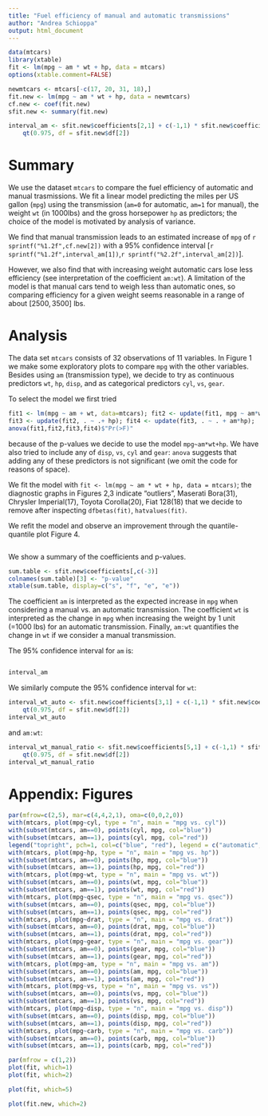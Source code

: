 ```yaml
---
title: "Fuel efficiency of manual and automatic transmissions"
author: "Andrea Schioppa"
output: html_document
---
```


```r
data(mtcars)
library(xtable)
fit <- lm(mpg ~ am * wt + hp, data = mtcars)
options(xtable.comment=FALSE)
```

```r
newmtcars <- mtcars[-c(17, 20, 31, 18),]
fit.new <- lm(mpg ~ am * wt + hp, data = newmtcars)
cf.new <- coef(fit.new)
sfit.new <- summary(fit.new)
```

```r
interval_am <- sfit.new$coefficients[2,1] + c(-1,1) * sfit.new$coefficients[2,2] *
    qt(0.975, df = sfit.new$df[2])
```

# Summary

We use the dataset `mtcars` to compare the fuel efficiency of automatic and manual trasmissions.
We fit a linear model predicting the miles per US gallon (`mpg`) using the transmission (`am=0` for
automatic, `am=1` for manual), the weight `wt` (in 1000lbs) and the gross horsepower `hp` as predictors;
the choice of the model is motivated by analysis of variance.

We find that manual transmission leads to an estimated increase of
`mpg` of `r sprintf("%1.2f",cf.new[2])` with a $95\%$ confidence interval  [`r sprintf("%1.2f",interval_am[1])`,`r sprintf("%2.2f",interval_am[2])`].

However, we also find that with increasing weight automatic cars lose
less efficiency (see interpretation of the coefficient `am:wt`).
A limitation of the model is that manual cars tend to weigh less than automatic ones, so comparing efficiency
for a given weight seems reasonable in a range of about $[2500,3500]$ lbs.

# Analysis

The data set `mtcars` consists of 32 observations of 11 variables. In Figure 1 we make some exploratory
plots to compare `mpg` with the other variables. Besides using `am` (transmission type), we
decide to try as continuous predictors `wt`, `hp`, `disp`,  and as categorical predictors
`cyl`, `vs`, `gear`.

To select the model we first tried

```r
fit1 <- lm(mpg ~ am + wt, data=mtcars); fit2 <- update(fit1, mpg ~ am*wt)
fit3 <- update(fit2, . ~ .+ hp); fit4 <- update(fit3, . ~ . + am*hp);
anova(fit1,fit2,fit3,fit4)$"Pr(>F)"
```

because of the p-values we decide to use the model `mpg~am*wt+hp`. We have also tried to include any of `disp`,
`vs`, `cyl` and `gear`: `anova` suggests that adding any of these predictors is not significant (we
omit the code for reasons of space).

We fit the model with `fit <- lm(mpg ~ am * wt + hp, data = mtcars)`; the diagnostic graphs
in Figures 2,3 indicate "outliers", Maserati Bora(31), Chrysler Imperial(17), Toyota Corolla(20), Fiat 128(18)
that we decide to remove after inspecting `dfbetas(fit)`, `hatvalues(fit)`.

We refit the model and observe an improvement through the quantile-quantile plot Figure 4.
```r
```

We show a summary of the coefficients and p-values.
```r
sum.table <- sfit.new$coefficients[,c(-3)]
colnames(sum.table)[3] <- "p-value"
xtable(sum.table, display=c("s", "f", "e", "e"))
```

The coefficient `am` is interpreted as the expected increase in `mpg` when considering
a manual vs. an automatic transmission. The coefficient `wt` is interpreted as the
change in `mpg` when increasing the weight by 1 unit (=1000 lbs) for an automatic transmission.
Finally, `am:wt` quantifies the change in `wt` if we consider a manual transmission.

The 95% confidence interval for `am` is:

```r
```
```r
interval_am
```

We similarly compute the 95% confidence interval for `wt`:

```r
interval_wt_auto <- sfit.new$coefficients[3,1] + c(-1,1) * sfit.new$coefficients[3,2] *
    qt(0.975, df = sfit.new$df[2])
interval_wt_auto
```
and `am:wt`:

```r
interval_wt_manual_ratio <- sfit.new$coefficients[5,1] + c(-1,1) * sfit.new$coefficients[5,2] *
    qt(0.975, df = sfit.new$df[2])
interval_wt_manual_ratio
```

# Appendix: Figures

```r
par(mfrow=c(2,5), mar=c(4,4,2,1), oma=c(0,0,2,0))
with(mtcars, plot(mpg~cyl, type = "n", main = "mpg vs. cyl"))
with(subset(mtcars, am==0), points(cyl, mpg, col="blue"))
with(subset(mtcars, am==1), points(cyl, mpg, col="red"))
legend("topright", pch=1, col=c("blue", "red"), legend = c("automatic", "manual"), cex=0.8)
with(mtcars, plot(mpg~hp, type = "n", main = "mpg vs. hp"))
with(subset(mtcars, am==0), points(hp, mpg, col="blue"))
with(subset(mtcars, am==1), points(hp, mpg, col="red"))
with(mtcars, plot(mpg~wt, type = "n", main = "mpg vs. wt"))
with(subset(mtcars, am==0), points(wt, mpg, col="blue"))
with(subset(mtcars, am==1), points(wt, mpg, col="red"))
with(mtcars, plot(mpg~qsec, type = "n", main = "mpg vs. qsec"))
with(subset(mtcars, am==0), points(qsec, mpg, col="blue"))
with(subset(mtcars, am==1), points(qsec, mpg, col="red"))
with(mtcars, plot(mpg~drat, type = "n", main = "mpg vs. drat"))
with(subset(mtcars, am==0), points(drat, mpg, col="blue"))
with(subset(mtcars, am==1), points(drat, mpg, col="red"))
with(mtcars, plot(mpg~gear, type = "n", main = "mpg vs. gear"))
with(subset(mtcars, am==0), points(gear, mpg, col="blue"))
with(subset(mtcars, am==1), points(gear, mpg, col="red"))
with(mtcars, plot(mpg~am, type = "n", main = "mpg vs. am"))
with(subset(mtcars, am==0), points(am, mpg, col="blue"))
with(subset(mtcars, am==1), points(am, mpg, col="red"))
with(mtcars, plot(mpg~vs, type = "n", main = "mpg vs. vs"))
with(subset(mtcars, am==0), points(vs, mpg, col="blue"))
with(subset(mtcars, am==1), points(vs, mpg, col="red"))
with(mtcars, plot(mpg~disp, type = "n", main = "mpg vs. disp"))
with(subset(mtcars, am==0), points(disp, mpg, col="blue"))
with(subset(mtcars, am==1), points(disp, mpg, col="red"))
with(mtcars, plot(mpg~carb, type = "n", main = "mpg vs. carb"))
with(subset(mtcars, am==0), points(carb, mpg, col="blue"))
with(subset(mtcars, am==1), points(carb, mpg, col="red"))
```

```r
par(mfrow = c(1,2))
plot(fit, which=1)
plot(fit, which=2)
```

```r
plot(fit, which=5)
```

```r
plot(fit.new, which=2)
```
